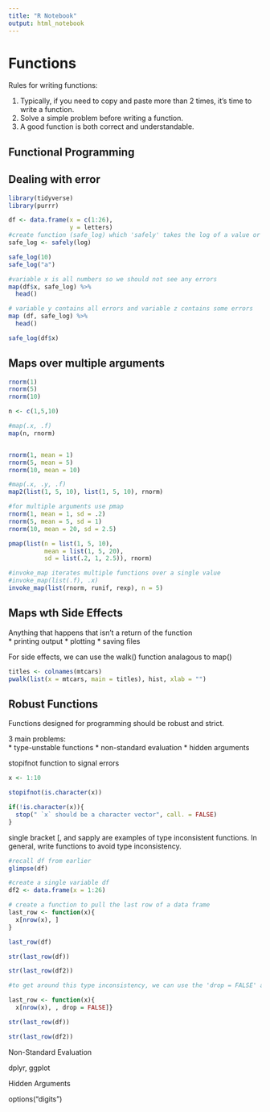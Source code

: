 ```yaml
---
title: "R Notebook"
output: html_notebook
---
```


# Functions

Rules for writing functions:

1) Typically, if you need to copy and paste more than 2 times, it's time to write a function.
2) Solve a simple problem before writing a function.
3) A good function is both correct and understandable.

## Functional Programming


## Dealing with error

```r
library(tidyverse)
library(purrr)

df <- data.frame(x = c(1:26),
                 y = letters)
#create function (safe_log) which 'safely' takes the log of a value or vector
safe_log <- safely(log)

safe_log(10)
safe_log("a")

#variable x is all numbers so we should not see any errors
map(df$x, safe_log) %>%
  head()

# variable y contains all errors and variable z contains some errors
map (df, safe_log) %>%
  head()

safe_log(df$x)
```

## Maps over multiple arguments

```r
rnorm(1)
rnorm(5)
rnorm(10)

n <- c(1,5,10)

#map(.x, .f)
map(n, rnorm)


rnorm(1, mean = 1)
rnorm(5, mean = 5)
rnorm(10, mean = 10)

#map(.x, .y, .f)
map2(list(1, 5, 10), list(1, 5, 10), rnorm)

#for multiple arguments use pmap
rnorm(1, mean = 1, sd = .2)
rnorm(5, mean = 5, sd = 1)
rnorm(10, mean = 20, sd = 2.5)

pmap(list(n = list(1, 5, 10),
          mean = list(1, 5, 20),
          sd = list(.2, 1, 2.5)), rnorm)

#invoke_map iterates multiple functions over a single value
#invoke_map(list(.f), .x)
invoke_map(list(rnorm, runif, rexp), n = 5)

```

## Maps wth Side Effects

Anything that happens that isn't a return of the function  
* printing output
* plotting
* saving files

For side effects, we can use the walk() function analagous to map()
```r

titles <- colnames(mtcars)
pwalk(list(x = mtcars, main = titles), hist, xlab = "")

```


## Robust Functions

Functions designed for programming should be robust and strict.

3 main problems:  
* type-unstable functions
* non-standard evaluation
* hidden arguments

stopifnot function to signal errors

```r

x <- 1:10

stopifnot(is.character(x))

if(!is.character(x)){
  stop(" `x` should be a character vector", call. = FALSE)
}

```


single bracket [, and sapply are examples of type inconsistent functions. In general, write functions to avoid type inconsistency.

```r
#recall df from earlier
glimpse(df)

#create a single variable df
df2 <- data.frame(x = 1:26)

# create a function to pull the last row of a data frame
last_row <- function(x){
  x[nrow(x), ]
}

last_row(df)

str(last_row(df))

str(last_row(df2))

#to get around this type inconsistency, we can use the 'drop = FALSE' argument

last_row <- function(x){
  x[nrow(x), , drop = FALSE]}

str(last_row(df))

str(last_row(df2))

```

Non-Standard Evaluation

dplyr, ggplot


Hidden Arguments

options("digits")


